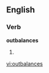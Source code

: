 
==English==

===Verb===
'''outbalances'''

# {{third-person singular of|[[outbalance]]}}

[[vi:outbalances]]